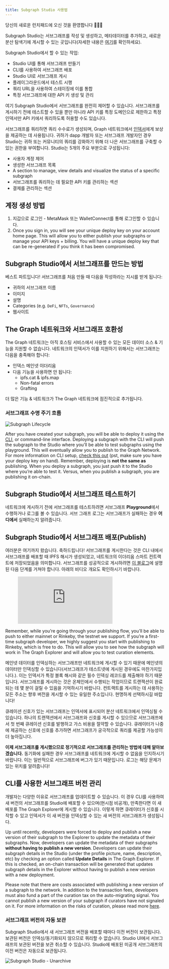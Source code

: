 ```yaml
---
title: Subgraph Studio 사용법
---
```


당신의 새로운 런치패드에 오신 것을 환영합니다 👩🏽‍🚀

Subgraph Studio는 서브그래프를 작성 및 생성하고, 메타데이터를 추가하고, 새로운 분산 탐색기에 게시할 수 있는 곳입니다(자세한 내용은 [여기](/explorer)를 확인하세요).

Subgraph Studio에서 할 수 있는 작업:

- Studio UI를 통해 서브그래프 만들기
- CLI를 사용하여 서브그래프 배포
- Studio UI로 서브그래프 게시
- 플레이그라운드에서 테스트 시행
- 쿼리 URL을 사용하여 스테이징에 이를 통합
- 특정 서브그래프에 대한 API 키 생성 및 관리

여기 Subgraph Studio에서 서브그래프를 완전히 제어할 수 있습니다. 서브그래프를 게시하기 전에 테스트할 수 있을 뿐만 아니라 API 키를 특정 도메인으로 제한하고 특정 인덱서만 API 키에서 쿼리하도록 허용할 수도 있습니다.

서브그래프를 쿼리하면 쿼리 수수료가 생성되며, Graph 네트워크에서 [인덱서](/indexing)에게 보상을 제공하는 데 사용됩니다. 귀하가 dapp 개발자 또는 서브그래프 개발자인 경우 Studio는 귀하 또는 커뮤니티의 쿼리를 강화하기 위해 더 나은 서브그래프를 구축할 수 있는 권한을 부여합니다. Studio는 5개의 주요 부분으로 구성됩니다:

- 사용자 계정 제어
- 생성한 서브그래프 목록
- A section to manage, view details and visualize the status of a specific subgraph
- 서브그래프를 쿼리하는 데 필요한 API 키를 관리하는 섹션
- 결제를 관리하는 섹션

## 계정 생성 방법

1. 지갑으로 로그인 - MetaMask 또는 WalletConnect를 통해 로그인할 수 있습니다.
1. Once you sign in, you will see your unique deploy key on your account home page. This will allow you to either publish your subgraphs or manage your API keys + billing. You will have a unique deploy key that can be re-generated if you think it has been compromised.

## Subgraph Studio에서 서브그래프를 만드는 방법

베스트 파트입니다! 서브그래프를 처음 만들 때 다음을 작성하라는 지시를 받게 됩니다:

- 귀하의 서브그래프 이름
- 이미지
- 설명
- Categories (e.g. `DeFi`, `NFTs`, `Governance`)
- 웹사이트

## The Graph 네트워크와 서브그래프 호환성

The Graph 네트워크는 아직 호스팅 서비스에서 사용할 수 있는 모든 데이터 소스 & 기능을 지원할 수 없습니다. 네트워크의 인덱서가 이를 지원하기 위해서는 서브그래프는 다음을 충족해야 합니다:

- 인덱스 메인넷 이더리움
- 다음 기능을 사용하면 안 됩니다:
  - ipfs.cat & ipfs.map
  - Non-fatal errors
  - Grafting

더 많은 기능 & 네트워크가 The Graph 네트워크에 점진적으로 추가됩니다.

### 서브그래프 수명 주기 흐름

![Subgraph Lifecycle](/img/subgraph-lifecycle.png)

After you have created your subgraph, you will be able to deploy it using the [CLI](https://github.com/graphprotocol/graph-cli), or command-line interface. Deploying a subgraph with the CLI will push the subgraph to the Studio where you’ll be able to test subgraphs using the playground. This will eventually allow you to publish to the Graph Network. For more information on CLI setup, [check this out](/developer/define-subgraph-hosted#install-the-graph-cli) (pst, make sure you have your deploy key on hand). Remember, deploying is **not the same as** publishing. When you deploy a subgraph, you just push it to the Studio where you’re able to test it. Versus, when you publish a subgraph, you are publishing it on-chain.

## Subgraph Studio에서 서브그래프 테스트하기

네트워크에 게시하기 전에 서브그래프를 테스트하려면 서브그래프 **Playground**에서 수행하거나 로그를 볼 수 있습니다. 서브 그래프 로그는 서브그래프가 실패하는 경우 **어디에서** 실패하는지 알려줍니다.

## Subgraph Studio에서 서브그래프 배포(Publish)

여러분은 여기까지 왔습니다. 축하드립니다! 서브그래프를 게시한다는 것은 CLI 내에서 서브그래프를 배포할 때 IPFS 해시가 생성되었고, 네트워크의 이더리움 스마트 컨트랙트에 저장되었음을 의미합니다. 서브그래프를 성공적으로 게시하려면 [이 블로그](https://thegraph.com/blog/building-with-subgraph-studio)에 설명된 다음 단계를 거쳐야 합니다. 아래의 비디오 개요도 확인하시기 바랍니다.

<figure className="video-container">
  <iframe
    className="video-iframe"
    src="https://www.youtube.com/embed/HfDgC2oNnwo"
    title="YouTubeビデオプレーヤー"
    frameBorder="0"
    allowFullScreen
></iframe>
</figure>

Remember, while you’re going through your publishing flow, you’ll be able to push to either mainnet or Rinkeby, the testnet we support. If you’re a first-time subgraph developer, we highly suggest you start with publishing to Rinkeby, which is free to do. This will allow you to see how the subgraph will work in The Graph Explorer and will allow you to test curation elements.

메인넷 데이터를 인덱싱하는 서브그래프만 네트워크에 게시할 수 있기 때문에 메인넷의 데이터만 인덱싱할 수 있습니다(서브그래프가 테스트넷에 게시된 경우에도 마찬가지입니다.). 이는 인덱서가 특정 블록 해시와 같은 필수 인덱싱 레코드를 제출해야 하기 때문입니다. 서브그래프를 게시하는 것은 온체인에서 수행되는 작업이므로 트랜잭션이 완료되는 데 몇 분이 걸릴 수 있음을 기억하시기 바랍니다. 컨트랙트를 게시하는 데 사용하는 모든 주소는 향후 버전을 게시할 수 있는 유일한 주소입니다. 현명하게 선택하시길 바랍니다!

큐레이션 신호가 있는 서브그래프는 인덱서에 표시되어 분산 네트워크에서 인덱싱될 수 있습니다. 하나의 트랜잭션에서 서브그래프와 신호를 게시할 수 있으므로 서브그래프에서 첫 번째 큐레이션 신호를 발행하고 가스 비용을 절약할 수 있습니다. 큐레이터가 나중에 제공하는 신호에 신호를 추가하면 서브그래프가 궁극적으로 쿼리를 제공할 가능성이 더 높아집니다.

**이제 서브그래프를 게시했으므로 정기적으로 서브그래프를 관리하는 방법에 대해 알아보겠습니다.** 동기화에 실패한 경우 서브그래프를 네트워크에 게시할 수 없음을 인지하시기 바랍니다. 이는 일반적으로 서브그래프에 버그가 있기 때문입니다. 로그는 해당 문제가 있는 위치를 알려줍니다!

## CLI를 사용한 서브그래프 버전 관리

개발자는 다양한 이유로 서브그래프를 업데이트할 수 있습니다. 이 경우 CLI를 사용하여 새 버전의 서브그래프를 Studio에 배포할 수 있으며(현시점 비공개), 만족한다면 이 새 배포를 The Graph Explorer에 게시할 수 있습니다. 이렇게 하면 큐레이터가 신호를 시작할 수 있고 인덱서가 이 새 버전을 인덱싱할 수 있는 새 버전의 서브그래프가 생성됩니다.

Up until recently, developers were forced to deploy and publish a new version of their subgraph to the Explorer to update the metadata of their subgraphs. Now, developers can update the metadata of their subgraphs **without having to publish a new version**. Developers can update their subgraph details in the Studio (under the profile picture, name, description, etc) by checking an option called **Update Details** in The Graph Explorer. If this is checked, an on-chain transaction will be generated that updates subgraph details in the Explorer without having to publish a new version with a new deployment.

Please note that there are costs associated with publishing a new version of a subgraph to the network. In addition to the transaction fees, developers must also fund a part of the curation tax on the auto-migrating signal. You cannot publish a new version of your subgraph if curators have not signaled on it. For more information on the risks of curation, please read more [here](/curating).

### 서브그래프 버전의 자동 보관

Subgraph Studio에서 새 서브그래프 버전을 배포할 때마다 이전 버전이 보관됩니다. 보관된 버전은 인덱싱/동기화되지 않으므로 쿼리할 수 없습니다. Studio UI에서 서브그래프의 보관된 버전을 보관 취소할 수 있습니다. Studio에 배포된 미공개 서브그래프의 이전 버전은 자동으로 보관됩니다.

![Subgraph Studio - Unarchive](/img/Unarchive.png)

